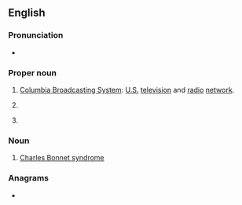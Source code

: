 {{also|CBs|C♭s}}
==English==

===Pronunciation===
* {{rhymes|en|ɛs}}

===Proper noun===
{{en-proper noun}}

# [[wikipedia:CBS|Columbia Broadcasting System]]: [[United States|U.S.]] [[television]] and [[radio]] [[network]].
# {{lb|en|education}} {{initialism of|en|[[w:List of Christian Brothers schools|Christian Brothers School]]}}
# {{lb|en|software}} {{initialism of|en|Component-Based Servicing}}

===Noun===
{{en-noun|-}}

# [[Charles Bonnet syndrome]]

===Anagrams===
* {{anagrams|en|a=bcs|BCS|BCs|BSC|BSc|BSc.|SBC}}